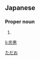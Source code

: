 ==Japanese==
{{ja-kanjitab|忠|男}}

===Proper noun===
{{ja-pos|proper|ただお}}

# {{given name|male|lang=ja}}

[[Category:Japanese male given names|ただお]]

[[li:忠男]]